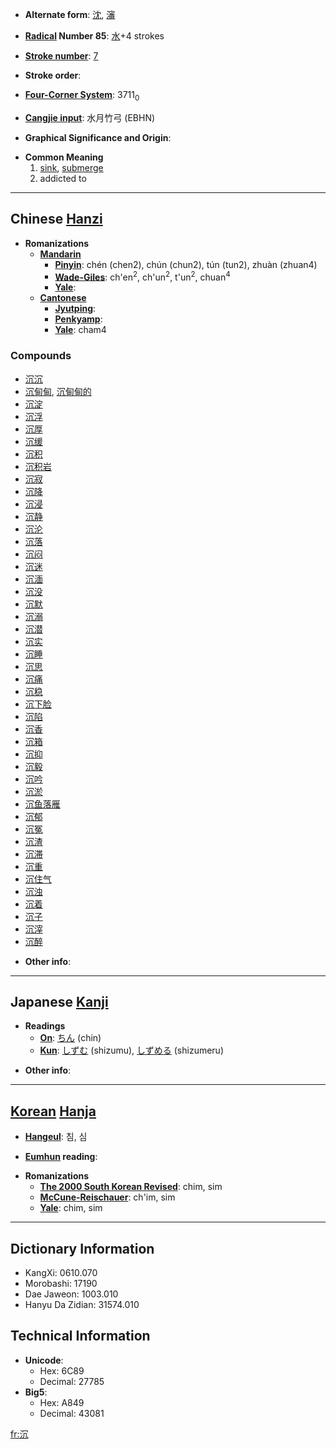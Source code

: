 * '''Alternate form''': [[沈]], [[瀋]]

* '''[[Wiktionary:Chinese radical index| Radical]] Number 85''': [[Wiktionary:Chinese radical index 水|水]]+4 strokes

* '''[[Wiktionary:Chinese total strokes index|Stroke number]]''': [[Wiktionary:Chinese total strokes index 7|7]]

* '''Stroke order''': 

* '''[[Wiktionary:Chinese four corner index|Four-Corner System]]''': 3711<sub>0</sub>

* '''[[Wiktionary:Chinese Cangjie index|Cangjie input]]''': 水月竹弓 (EBHN)

* '''Graphical Significance and Origin''': 

* '''Common Meaning'''
*# [[sink]], [[submerge]]
*# addicted to


----

== Chinese [[Hanzi]] ==

* '''Romanizations'''
** '''[[Mandarin]]'''
*** '''[[Pinyin]]''': chén (chen2), chún (chun2), tún (tun2), zhuàn (zhuan4)
*** '''[[Wade-Giles]]''': ch'en<sup>2</sup>, ch'un<sup>2</sup>, t'un<sup>2</sup>, chuan<sup>4</sup>
*** '''[[Yale]]''': 
** '''[[Cantonese]]'''
*** '''[[Jyutping]]''':
*** '''[[Penkyamp]]''': 
*** '''[[Yale]]''': cham4

===Compounds===
*[[沉沉]]
*[[沉甸甸]], [[沉甸甸的]]
*[[沉淀]]
*[[沉浮]]
*[[沉厚]]
*[[沉缓]]
*[[沉积]]
*[[沉积岩]]
*[[沉寂]]
*[[沉降]]
*[[沉浸]]
*[[沉静]]
*[[沉沦]]
*[[沉落]]
*[[沉闷]]
*[[沉迷]]
*[[沉湎]]
*[[沉没]]
*[[沉默]]
*[[沉溺]]
*[[沉潜]]
*[[沉实]]
*[[沉睡]]
*[[沉思]]
*[[沉痛]]
*[[沉稳]]
*[[沉下脸]]
*[[沉陷]]
*[[沉香]]
*[[沉箱]]
*[[沉抑]]
*[[沉毅]]
*[[沉吟]]
*[[沉淤]]
*[[沉鱼落雁]]
*[[沉郁]]
*[[沉冤]]
*[[沉渣]]
*[[沉滞]]
*[[沉重]]
*[[沉住气]]
*[[沉浊]]
*[[沉着]]
*[[沉子]]
*[[沉滓]]
*[[沉醉]]

* '''Other info''': 

----

== Japanese [[Kanji]] ==

* '''Readings'''
** '''[[On]]''': [[ちん]] (chin)
** '''[[Kun]]''': [[しずむ]] (shizumu), [[しずめる]] (shizumeru)

* '''Other info''':  

----

== [[Korean]] [[Hanja]] ==

* '''[[Hangeul]]''': 침, 심

* '''[[Eumhun]] reading''': 

* '''Romanizations'''
** '''[[The 2000 South Korean Revised Romanization|The 2000 South Korean Revised]]''': chim, sim
** '''[[McCune-Reischauer]]''': ch'im, sim
** '''[[Yale]]''': chim, sim

----

== Dictionary Information ==

* KangXi: 0610.070
* Morobashi: 17190
* Dae Jaweon: 1003.010
* Hanyu Da Zidian: 31574.010

== Technical Information ==

* '''Unicode''':
** Hex: 6C89
** Decimal: 27785
* '''Big5''':
** Hex: A849
** Decimal: 43081

[[fr:沉]]